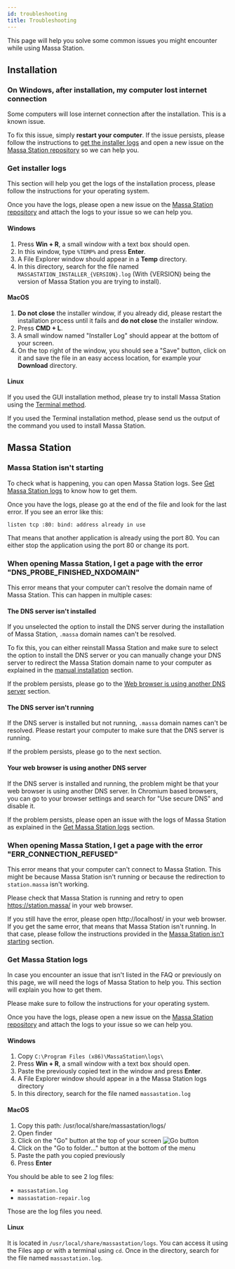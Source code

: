 ```yaml
---
id: troubleshooting
title: Troubleshooting
---
```


This page will help you solve some common issues you might encounter while using Massa Station.

## Installation

### On Windows, after installation, my computer lost internet connection

Some computers will lose internet connection after the installation. This is a known issue.

To fix this issue, simply **restart your computer**.
If the issue persists, please follow the instructions to [get the installer logs](#get-installer-logs) and open a new issue on the
[Massa Station repository](https://github.com/massalabs/station/issues/new?assignees=&labels=issue%3Abug&projects=&template=bug.md&title=)
so we can help you.

### Get installer logs

This section will help you get the logs of the installation process, please follow the instructions for your operating system.

Once you have the logs, please open a new issue on the
[Massa Station repository](https://github.com/massalabs/station/issues/new?assignees=&labels=issue%3Abug&projects=&template=bug.md&title=)
and attach the logs to your issue so we can help you.

#### Windows

1. Press **Win + R**, a small window with a text box should open.
2. In this window, type `%TEMP%` and press **Enter**.
3. A File Explorer window should appear in a **Temp** directory.
4. In this directory, search for the file named `MASSASTATION_INSTALLER_{VERSION}.log`
   (With {VERSION} being the version of Massa Station you are trying to install).

#### MacOS

1. **Do not close** the installer window, if you already did, please restart the installation process until
   it fails and **do not close** the installer window.
2. Press **CMD + L**.
3. A small window named "Installer Log" should appear at the bottom of your screen.
4. On the top right of the window, you should see a "Save" button, click on it and save the file in an easy
   access location, for example your **Download** directory.

#### Linux

If you used the GUI installation method, please try to install Massa Station using the [Terminal method](/docs/massaStation/install#terminal-installation-using-apt).

If you used the Terminal installation method, please send us the output of the command you used to install Massa Station.


## Massa Station

### Massa Station isn't starting

To check what is happening, you can open Massa Station logs. See [Get Massa Station logs](#get-massa-station-logs) to know how to get them.

Once you have the logs, please go at the end of the file and look for the last error. If you see an error like this:

```
listen tcp :80: bind: address already in use
```

That means that another application is already using the port 80. You can either stop the application using the port 80 or change its port.


### When opening Massa Station, I get a page with the error "DNS_PROBE_FINISHED_NXDOMAIN"

This error means that your computer can't resolve the domain name of Massa Station. This can happen in multiple cases:

#### The DNS server isn't installed

If you unselected the option to install the DNS server during the installation of Massa Station, `.massa` domain names can't be resolved.

To fix this, you can either reinstall Massa Station and make sure to select the option to install the DNS server
or you can manually change your DNS server to redirect the Massa Station domain name to your computer as explained in
the [manual installation](/docs/massaStation/manual-install#handle-massa-redirection) section.

If the problem persists, please go to the [Web browser is using another DNS server](#your-web-browser-is-using-another-dns-server) section.

#### The DNS server isn't running

If the DNS server is installed but not running, `.massa` domain names can't be resolved.
Please restart your computer to make sure that the DNS server is running.

If the problem persists, please go to the next section.

#### Your web browser is using another DNS server

If the DNS server is installed and running, the problem might be that your web browser is using another DNS server.
In Chromium based browsers, you can go to your browser settings and search for "Use secure DNS" and disable it.

If the problem persists, please open an issue with the logs of Massa Station as explained in the
[Get Massa Station logs](#get-massa-station-logs) section.


### When opening Massa Station, I get a page with the error "ERR_CONNECTION_REFUSED"

This error means that your computer can't connect to Massa Station.
This might be because Massa Station isn't running or because the redirection to `station.massa` isn't working.

Please check that Massa Station is running and retry to open https://station.massa/ in your web browser.

If you still have the error, please open http://localhost/ in your web browser.
If you get the same error, that means that Massa Station isn't running. In that case, please follow the instructions provided in the [Massa Station isn't starting](#massa-station-isnt-starting) section.

### Get Massa Station logs

In case you encounter an issue that isn't listed in the FAQ or previously on this page, we will need the logs of Massa Station to help you.
This section will explain you how to get them.

Please make sure to follow the instructions for your operating system.

Once you have the logs, please open a new issue on the
[Massa Station repository](https://github.com/massalabs/station/issues/new?assignees=&labels=issue%3Abug&projects=&template=bug.md&title=)
and attach the logs to your issue so we can help you.

#### Windows

1. Copy `C:\Program Files (x86)\MassaStation\logs\`
2. Press **Win + R**, a small window with a text box should open.
3. Paste the previously copied text in the window and press **Enter**.
4. A File Explorer window should appear in a the Massa Station logs directory
5. In this directory, search for the file named `massastation.log`

#### MacOS

1. Copy this path: /usr/local/share/massastation/logs/
2. Open finder
3. Click on the "Go" button at the top of your screen
   ![Go button](troubleshooting-finder-go.png)
4. Click on the "Go to folder..." button at the bottom of the menu
5. Paste the path you copied previously
6. Press **Enter**

You should be able to see 2 log files:

- `massastation.log`
- `massastation-repair.log`

Those are the log files you need.

#### Linux

It is located in `/usr/local/share/massastation/logs`. You can access it using the Files app or with a terminal using `cd`.
Once in the directory, search for the file named `massastation.log`.
